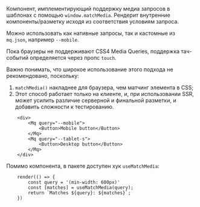 



Компонент, имплементирующий поддержку медиа запросов в шаблонах с помощью `window.matchMedia`.
Рендерит внутренние компоненты/разметку исходя из соответствия условиям запроса.

Можно использовать как нативные запросы, так и кастомные из `mq.json`, например `--mobile`.

Пока браузеры не поддерживают CSS4 Media Queries, поддержка тач-событий определяется через пропс `touch`.

Важно понимать, что широкое использование этого подхода не рекомендовано, поскольку:

1. `matchMedia()` накладнее для браузера, чем матчинг элемента в CSS;
2. Этот способ работает только на клиенте, и, при использовании SSR, может усилить различие серверной и финальной разметки, и добавить сложности к тестированию.

```tsx live
    <div>
        <Mq query="--mobile">
            <Button>Mobile button</Button>
        </Mq>
        <Mq query="--tablet-s">
            <Button>Desktop button</Button>
        </Mq>
    </div>
```

Помимо компонента, в пакете доступен хук `useMatchMedia`:

```tsx live
    render(() => {
        const query = '(min-width: 600px)'
        const [matches] = useMatchMedia(query);
        return `Matches ${query}: ${matches}`;
    })
```

